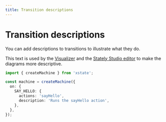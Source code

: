 ```yaml
---
title: Transition descriptions
---
```


# Transition descriptions

<!-- deps: ["transitions-and-events", "actions"] -->

You can add descriptions to transitions to illustrate what they do.

This text is used by the [Visualizer](../../tools/visualizer.mdx) and the [Stately Studio editor](../../#studio-editor) to make the diagrams more descriptive.

```ts
import { createMachine } from 'xstate';

const machine = createMachine({
  on: {
    SAY_HELLO: {
      actions: 'sayHello',
      description: 'Runs the sayHello action',
    },
  },
});
```
